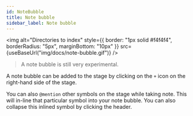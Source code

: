 ```yaml
---
id: NoteBubble
title: Note bubble
sidebar_label: Note bubble
---
```



<img
  alt="Directories to index"
  style={{
    border: "1px solid #f4f4f4",
    borderRadius: "5px",
    marginBottom: "10px"
  }}
  src={useBaseUrl("img/docs/note-bubble.gif")}
/>

> A note bubble is still very experimental.

A note bubble can be added to the stage by clicking on the `+` icon on the right-hand side of the stage.

You can also `@mention` other symbols on the stage while taking note. This will in-line that particular symbol into your note bubble. You can also collapse this inlined symbol by clicking the header.
